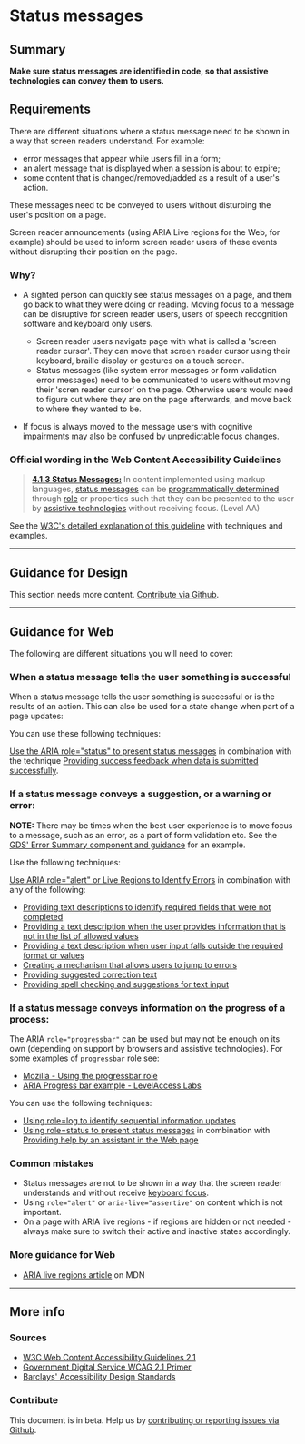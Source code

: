
# Status messages

## Summary

**Make sure status messages are identified in code, so that assistive technologies can convey them to users.**

## Requirements

There are different situations where a status message need to be shown in a way that screen readers understand. For example:
* error messages that appear while users fill in a form;
* an alert message that is displayed when a session is about to expire;
* some content that is changed/removed/added as a result of a user's action.

These messages need to be conveyed to users without disturbing the user's position on a page.

Screen reader announcements (using ARIA Live regions for the Web, for example) should be used to inform screen reader users of these events without disrupting their position on the page.

### Why?

* A sighted person can quickly see status messages on a page, and them go back to what they were doing or reading. Moving focus to a message can be disruptive for screen reader users, users of speech recognition software and keyboard only users.
  * Screen reader users navigate page with what is called a 'screen reader cursor'. They can move that screen reader cursor using their keyboard, braille display or gestures on a touch screen.
  * Status messages (like system error messages or form validation error messages) need to be communicated to users without moving their 'scren reader cursor' on the page. Otherwise users would need to figure out where they are on the page afterwards, and move back to where they wanted to be.

* If focus is always moved to the message users with cognitive impairments may also be confused by unpredictable focus changes.

### Official wording in the Web Content Accessibility Guidelines

> [**4.1.3 Status Messages:**](https://www.w3.org/WAI/WCAG21/Understanding/status-messages.html) In content implemented using markup languages, [status messages](https://www.w3.org/WAI/WCAG21/Understanding/status-messages.html#dfn-status-message) can be [programmatically determined](https://www.w3.org/WAI/WCAG21/Understanding/status-messages.html#dfn-programmatically-determined) through [role](https://www.w3.org/WAI/WCAG21/Understanding/status-messages.html#dfn-role) or properties such that they can be presented to the user by [assistive technologies](https://www.w3.org/WAI/WCAG21/Understanding/status-messages.html#dfn-assistive-technology) without receiving focus. (Level AA)

See the [W3C's detailed explanation of this guideline](https://www.w3.org/WAI/WCAG21/Understanding/status-messages.html) with techniques and examples.

---

## Guidance for Design

This section needs more content. [Contribute via Github](https://github.com/web-accessibility-io/web-accessibility.io).

---

## Guidance for Web

The following are different situations you will need to cover:

### When a status message tells the user something is successful

When a status message tells the user something is successful or is the results of an action. This can also be used for a state change when part of a page updates:

You can use these following techniques:

[Use the ARIA role="status" to present status messages](https://www.w3.org/WAI/WCAG21/Techniques/aria/ARIA22) in combination with the technique [Providing success feedback when data is submitted successfully](https://www.w3.org/WAI/WCAG21/Techniques/general/G199).

### If a status message conveys a suggestion, or a warning or error:

<strong>NOTE:</strong> There may be times when the best user experience is to move focus to a message, such as an error, as a part of form validation etc. See the [GDS' Error Summary component and guidance](https://design-system.service.gov.uk/components/error-summary/) for an example.

Use the following techniques:

[Use ARIA role="alert" or Live Regions to Identify Errors](https://www.w3.org/WAI/WCAG21/Techniques/aria/ARIA19) in combination with any of the following:

* [Providing text descriptions to identify required fields that were not completed](https://www.w3.org/WAI/WCAG21/Techniques/general/G83)
* [Providing a text description when the user provides information that is not in the list of allowed values](https://www.w3.org/WAI/WCAG21/Techniques/general/G84)
* [Providing a text description when user input falls outside the required format or values](https://www.w3.org/WAI/WCAG21/Techniques/general/G85)
* [Creating a mechanism that allows users to jump to errors](https://www.w3.org/WAI/WCAG21/Techniques/general/G139)
* [Providing suggested correction text](https://www.w3.org/WAI/WCAG21/Techniques/general/G177)
* [Providing spell checking and suggestions for text input](https://www.w3.org/WAI/WCAG21/Techniques/general/G194)

### If a status message conveys information on the progress of a process:

The ARIA <code>role="progressbar"</code> can be used but may not be enough on its own (depending on support by browsers and assistive technologies). For some examples of <code>progressbar</code> role see:

* [Mozilla - Using the progressbar role](https://developer.mozilla.org/en-US/docs/Web/Accessibility/ARIA/ARIA_Techniques/Using_the_progressbar_role)
* [ARIA Progress bar example - LevelAccess Labs](https://labs.levelaccess.com/index.php/ARIA_Progressbar)

You can use the following techniques:

* [Using role=log to identify sequential information updates](https://www.w3.org/WAI/WCAG21/Techniques/aria/ARIA23)
* [Using role=status to present status messages](https://www.w3.org/WAI/WCAG21/Techniques/aria/ARIA22) in combination with [Providing help by an assistant in the Web page](https://www.w3.org/WAI/WCAG21/Techniques/general/G193)

### Common mistakes

* Status messages are not to be shown in a way that the screen reader understands and without receive [keyboard focus](/playbook/definitions#keyboard-focus).
* Using <code>role="alert"</code> or <code>aria-live="assertive"</code> on content which is not important.
* On a page with ARIA live regions - if regions are hidden or not needed - always make sure to switch their active and inactive states accordingly.

### More guidance for Web

* [ARIA live regions article](https://developer.mozilla.org/en-US/docs/Web/Accessibility/ARIA/ARIA_Live_Regions) on MDN

---

## More info

### Sources

* [W3C Web Content Accessibility Guidelines 2.1](https://www.w3.org/TR/WCAG21/)
* [Government Digital Service WCAG 2.1 Primer](https://alphagov.github.io/wcag-primer/)
* [Barclays' Accessibility Design Standards](https://home.barclays/who-we-are/our-suppliers/our-requirements-of-external-suppliers/)

### Contribute

This document is in beta. Help us by [contributing or reporting issues via Github](https://github.com/web-accessibility-io/web-accessibility.io).
